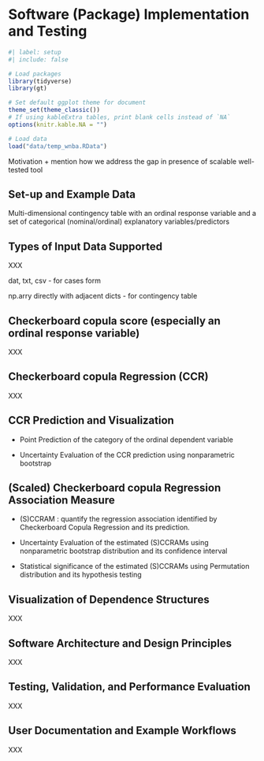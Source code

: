 # Software (Package) Implementation and Testing {#sec-software}

```r
#| label: setup
#| include: false

# Load packages
library(tidyverse)
library(gt)

# Set default ggplot theme for document
theme_set(theme_classic())
# If using kableExtra tables, print blank cells instead of `NA`
options(knitr.kable.NA = "")

# Load data
load("data/temp_wnba.RData")
```

Motivation + mention how we address the gap in presence of scalable well-tested tool

## Set-up and Example Data

Multi-dimensional contingency table with an ordinal response variable and a set of categorical (nominal/ordinal) explanatory variables/predictors

## Types of Input Data Supported

XXX

dat, txt, csv - for cases form

np.arry directly with adjacent dicts - for contingency table

## Checkerboard copula score (especially an ordinal response variable)

XXX

## Checkerboard copula Regression (CCR)

XXX

## CCR Prediction and Visualization 

-  Point Prediction of the category of the ordinal dependent variable 

- Uncertainty Evaluation of the CCR prediction using nonparametric bootstrap 


## (Scaled) Checkerboard copula Regression Association Measure

- (S)CCRAM : quantify the regression association identified by Checkerboard Copula Regression and its prediction.

- Uncertainty Evaluation of the estimated (S)CCRAMs using nonparametric bootstrap distribution and its confidence interval

- Statistical significance of the estimated (S)CCRAMs using Permutation distribution and its hypothesis testing

## Visualization of Dependence Structures

XXX

## Software Architecture and Design Principles

XXX

## Testing, Validation, and Performance Evaluation

XXX

## User Documentation and Example Workflows

XXX
